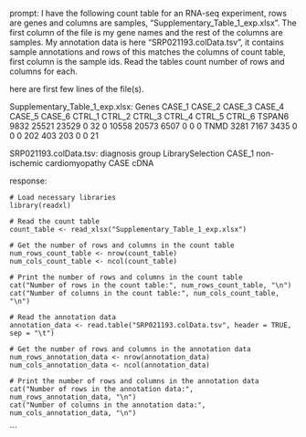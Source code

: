 prompt:
I have the following count table for an RNA-seq experiment, rows are genes and columns are samples, "Supplementary_Table_1_exp.xlsx". The first column of the file is my gene names and the rest of the columns are samples. My annotation data is here  "SRP021193.colData.tsv", it contains sample annotations and rows of this matches the columns of count table, first column is the sample ids. Read the tables count number of rows and columns for each.

here are first few lines of the file(s).

Supplementary_Table_1_exp.xlsx:
Genes	CASE_1	CASE_2	CASE_3	CASE_4	CASE_5	CASE_6	CTRL_1	CTRL_2	CTRL_3	CTRL_4	CTRL_5	CTRL_6
TSPAN6	9832	25521	23529	0	32	0	10558	20573	6507	0	0	 0
TNMD	3281	 7167	 3435	0	 0	0	  202	  403	 203	0	0	21


SRP021193.colData.tsv:
diagnosis	group	LibrarySelection
CASE_1	non-ischemic cardiomyopathy	CASE	cDNA


response:
```
# Load necessary libraries
library(readxl)

# Read the count table
count_table <- read_xlsx("Supplementary_Table_1_exp.xlsx")

# Get the number of rows and columns in the count table
num_rows_count_table <- nrow(count_table)
num_cols_count_table <- ncol(count_table)

# Print the number of rows and columns in the count table
cat("Number of rows in the count table:", num_rows_count_table, "\n")
cat("Number of columns in the count table:", num_cols_count_table, "\n")

# Read the annotation data
annotation_data <- read.table("SRP021193.colData.tsv", header = TRUE, sep = "\t")

# Get the number of rows and columns in the annotation data
num_rows_annotation_data <- nrow(annotation_data)
num_cols_annotation_data <- ncol(annotation_data)

# Print the number of rows and columns in the annotation data
cat("Number of rows in the annotation data:", num_rows_annotation_data, "\n")
cat("Number of columns in the annotation data:", num_cols_annotation_data, "\n")
```
```
